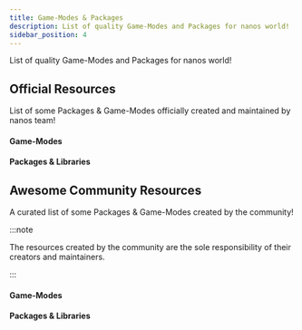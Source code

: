 ```yaml
---
title: Game-Modes & Packages
description: List of quality Game-Modes and Packages for nanos world!
sidebar_position: 4
---
```



List of quality Game-Modes and Packages for nanos world!



## Official Resources

List of some Packages & Game-Modes officially created and maintained by nanos team!

#### Game-Modes

<div className="card-links">

<CardLink
	title="Sandbox"
	description="Game-mode inspired by Garry's Mod, features Spawn Menu, Tool Guns, NPCs and several funny custom entities"
	image_src="https://user-images.githubusercontent.com/6226807/121760112-7d254d80-caff-11eb-968e-20f77aa3c7d3.png"
	href="https://github.com/nanos-world/nanos-world-sandbox"
/>

<CardLink
	title="Deathmatch"
	description="Deathmatch PVP game-mode inspired by CS:GO and Unreal Tournament, Ranking, Scoreboard and Power-Ups"
	image_src="https://user-images.githubusercontent.com/6226807/121760221-ec02a680-caff-11eb-8b2a-c0aea9168e41.jpg"
	href="https://github.com/nanos-world/nanos-world-deathmatch"
/>

<CardLink
	title="Halloween"
	description="Special PVP game-mode inspired by Dead by Daylight, fight for your life to find the exit against the Horsemen"
	image_src="https://user-images.githubusercontent.com/6226807/121760299-60d5e080-cb00-11eb-8809-6197d3c98c85.png"
	href="https://github.com/gtnardy/nanos-world-halloween"
/>

</div>


#### Packages & Libraries

<div className="card-links">

<CardLink
	title="Default Vehicles"
	description="Default Vehicle Pack included in the game, ready to use"
	image_src="/img/docs/vehicles-pack.webp"
	href="https://github.com/nanos-world/nanos-world-vehicles"
/>

<CardLink
	title="Default Weapons"
	description="Default Weapon Pack included in the game, ready to use"
	image_src="/img/docs/weapons-pack.webp"
	href="https://github.com/nanos-world/nanos-world-weapons"
/>

<CardLink
	title="Official Community Lua Library"
	description="All definition of our basic structs (Vector, Rotator), math and helper methods"
	image_src="/img/docs/nanos-world-background.webp"
	href="https://github.com/nanos-world/nanos-world-lua-lib"
/>

</div>


## Awesome Community Resources

A curated list of some Packages & Game-Modes created by the community!

:::note

The resources created by the community are the sole responsibility of their creators and maintainers.

:::

#### Game-Modes

<div className="card-links">

<CardLink
	title="VZombies"
	description="Game-mode Inspired by COD:Zombies by Voltaism"
	image_src="https://user-images.githubusercontent.com/43786647/189530743-43c478bd-89b2-4eac-a223-724a74c312b8.jpg"
	href="https://github.com/vugi99/nanos-vzombies"
/>

<CardLink
	title="Bottlefield"
	description="Throw bottles to your enemies by Voltaism"
	image_src="https://user-images.githubusercontent.com/43786647/189530846-2862ccf1-62dd-41e9-afd1-1c36922dd8ed.jpg"
	href="https://github.com/vugi99/nanos-bottlefield"
/>

<CardLink
	title="Murder"
	description="Game-mode of deception and murder, based off of Murder in the Dark by Timmy"
	image_src="https://nanos-marketplace-public.s3.eu-central-003.backblazeb2.com/resources-header-images/assets/murder-underground/tudpuobtga9w41nx-460x230.webp"
	href="https://github.com/Timmy-the-nobody/Murder"
/>

</div>


#### Packages & Libraries

<div className="card-links">

<CardLink
	title="Battlefield Kill UI"
	description="Battlefield-like Kill and Feed UI by SyedMuhammad"
	image_src="/img/docs/battlefield-kill-ui.webp"
	href="https://github.com/gtnardy/nanos-world-battlefield-kill-ui/"
/>

<CardLink
	title="WebUI3d2d"
	description="A library to spawn dynamic and usable WebUIs in the 3D world by Timmy"
	image_src="/img/docs/webui3d2d.webp"
	href="https://github.com/Timmy-the-nobody/WebUI3d2d"
/>

<CardLink
	title="WGUI"
	description="A framework to make User Interfaces with Widgets by NegativeName"
	image_src="/img/docs/wgui.webp"
	href="https://github.com/NegativeNameNGT/nanos-wgui"
/>

<CardLink
	title="UI Framework"
	description="A powerful UI framework ported by Voltaism"
	image_src="https://github.com/vugi99/nanos-uiframework/raw/master/screenshots/UIFrameworkLogo2_1000x500.png"
	href="https://github.com/vugi99/nanos-uiframework"
/>

<CardLink
	title="EGUI"
	description="Framework for creating User Interfaces by MegaThorx"
	image_src="https://nanos-world.github.io/egui-docs/assets/images/tab-panel-2c678b43d0cc8a3fec78e8507eaebac1.png"
	href="https://github.com/nanos-world/egui"
/>

<CardLink
	title="Discord Package"
	description="Discord Webhook integration by SyedMuhammad"
	image_src="https://nanos-marketplace-public.s3.eu-central-003.backblazeb2.com/resources-header-images/packages/discord/xkuz7vuebmy4mshj-460x230.webp"
	href="https://github.com/nanos-world/nanos-world-discord"
/>

</div>